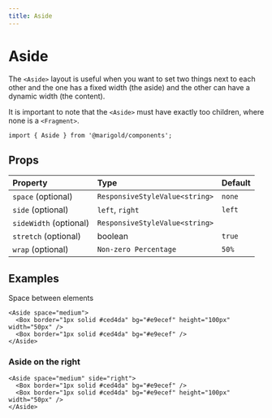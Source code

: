 ```yaml
---
title: Aside
---
```


# Aside

The `<Aside>` layout is useful when you want to set two things next to each other and the one has a fixed width (the aside) and the other can have a dynamic width (the content).

It is important to note that the `<Aside>` must have exactly too children, where none is a `<Fragment>`.

<MarigoldTheme>
  <Aside space="medium">
    <Box border="1px solid #ced4da" bg="#e9ecef" height="100px" width="50px" />
    <Box border="1px solid #ced4da" bg="#e9ecef" />
  </Aside>
</MarigoldTheme>

```tsx onlyCode
import { Aside } from '@marigold/components';
```

## Props

| Property               | Type                           | Default |
| :--------------------- | :----------------------------- | :------ |
| `space` (optional)     | `ResponsiveStyleValue<string>` | `none`  |
| `side` (optional)      | `left`, `right`                | `left`  |
| `sideWidth` (optional) | `ResponsiveStyleValue<string>` |         |
| `stretch` (optional)   | boolean                        | `true`  |
| `wrap` (optional)      | `Non-zero Percentage`          | `50%`   |

## Examples

Space between elements

```tsx
<Aside space="medium">
  <Box border="1px solid #ced4da" bg="#e9ecef" height="100px" width="50px" />
  <Box border="1px solid #ced4da" bg="#e9ecef" />
</Aside>
```

### Aside on the right

```tsx
<Aside space="medium" side="right">
  <Box border="1px solid #ced4da" bg="#e9ecef" />
  <Box border="1px solid #ced4da" bg="#e9ecef" height="100px" width="50px" />
</Aside>
```
